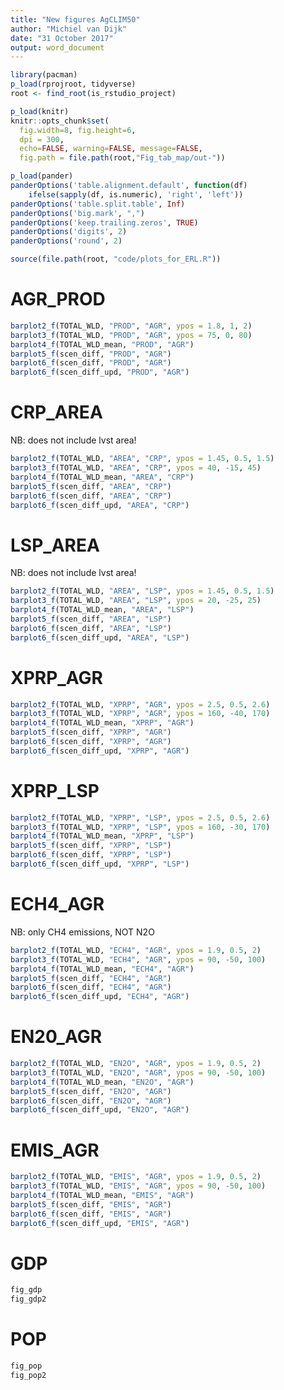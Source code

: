 ```yaml
---
title: "New figures AgCLIM50"
author: "Michiel van Dijk"
date: "31 October 2017"
output: word_document
---
```



```r
library(pacman)
p_load(rprojroot, tidyverse)
root <- find_root(is_rstudio_project)

p_load(knitr)
knitr::opts_chunk$set(
  fig.width=8, fig.height=6,
  dpi = 300,
  echo=FALSE, warning=FALSE, message=FALSE,
  fig.path = file.path(root,"Fig_tab_map/out-"))

p_load(pander)
panderOptions('table.alignment.default', function(df)
    ifelse(sapply(df, is.numeric), 'right', 'left'))
panderOptions('table.split.table', Inf)
panderOptions('big.mark', ",")
panderOptions('keep.trailing.zeros', TRUE)
panderOptions('digits', 2)
panderOptions('round', 2)

source(file.path(root, "code/plots_for_ERL.R"))
```


# AGR_PROD
```r
barplot2_f(TOTAL_WLD, "PROD", "AGR", ypos = 1.8, 1, 2)
barplot3_f(TOTAL_WLD, "PROD", "AGR", ypos = 75, 0, 80)
barplot4_f(TOTAL_WLD_mean, "PROD", "AGR")
barplot5_f(scen_diff, "PROD", "AGR")
barplot6_f(scen_diff, "PROD", "AGR")
barplot6_f(scen_diff_upd, "PROD", "AGR")
```

# CRP_AREA
NB: does not include lvst area!
```r
barplot2_f(TOTAL_WLD, "AREA", "CRP", ypos = 1.45, 0.5, 1.5)
barplot3_f(TOTAL_WLD, "AREA", "CRP", ypos = 40, -15, 45)
barplot4_f(TOTAL_WLD_mean, "AREA", "CRP")
barplot5_f(scen_diff, "AREA", "CRP")
barplot6_f(scen_diff, "AREA", "CRP")
barplot6_f(scen_diff_upd, "AREA", "CRP")

```


# LSP_AREA
NB: does not include lvst area!
```r
barplot2_f(TOTAL_WLD, "AREA", "LSP", ypos = 1.45, 0.5, 1.5)
barplot3_f(TOTAL_WLD, "AREA", "LSP", ypos = 20, -25, 25)
barplot4_f(TOTAL_WLD_mean, "AREA", "LSP")
barplot5_f(scen_diff, "AREA", "LSP")
barplot6_f(scen_diff, "AREA", "LSP")
barplot6_f(scen_diff_upd, "AREA", "LSP")
```


# XPRP_AGR
```r
barplot2_f(TOTAL_WLD, "XPRP", "AGR", ypos = 2.5, 0.5, 2.6)
barplot3_f(TOTAL_WLD, "XPRP", "AGR", ypos = 160, -40, 170)
barplot4_f(TOTAL_WLD_mean, "XPRP", "AGR")
barplot5_f(scen_diff, "XPRP", "AGR")
barplot6_f(scen_diff, "XPRP", "AGR")
barplot6_f(scen_diff_upd, "XPRP", "AGR")
```


# XPRP_LSP
```r
barplot2_f(TOTAL_WLD, "XPRP", "LSP", ypos = 2.5, 0.5, 2.6)
barplot3_f(TOTAL_WLD, "XPRP", "LSP", ypos = 160, -30, 170)
barplot4_f(TOTAL_WLD_mean, "XPRP", "LSP")
barplot5_f(scen_diff, "XPRP", "LSP")
barplot6_f(scen_diff, "XPRP", "LSP")
barplot6_f(scen_diff_upd, "XPRP", "LSP")
```


# ECH4_AGR
NB: only CH4 emissions, NOT N2O
```r
barplot2_f(TOTAL_WLD, "ECH4", "AGR", ypos = 1.9, 0.5, 2)
barplot3_f(TOTAL_WLD, "ECH4", "AGR", ypos = 90, -50, 100)
barplot4_f(TOTAL_WLD_mean, "ECH4", "AGR")
barplot5_f(scen_diff, "ECH4", "AGR")
barplot6_f(scen_diff, "ECH4", "AGR")
barplot6_f(scen_diff_upd, "ECH4", "AGR")
```

# EN20_AGR
```r
barplot2_f(TOTAL_WLD, "EN2O", "AGR", ypos = 1.9, 0.5, 2)
barplot3_f(TOTAL_WLD, "EN2O", "AGR", ypos = 90, -50, 100)
barplot4_f(TOTAL_WLD_mean, "EN2O", "AGR")
barplot5_f(scen_diff, "EN2O", "AGR")
barplot6_f(scen_diff, "EN2O", "AGR")
barplot6_f(scen_diff_upd, "EN2O", "AGR")
```

# EMIS_AGR
```r
barplot2_f(TOTAL_WLD, "EMIS", "AGR", ypos = 1.9, 0.5, 2)
barplot3_f(TOTAL_WLD, "EMIS", "AGR", ypos = 90, -50, 100)
barplot4_f(TOTAL_WLD_mean, "EMIS", "AGR")
barplot5_f(scen_diff, "EMIS", "AGR")
barplot6_f(scen_diff, "EMIS", "AGR")
barplot6_f(scen_diff_upd, "EMIS", "AGR")
```

# GDP
```r
fig_gdp
fig_gdp2
```

# POP
```r
fig_pop
fig_pop2
```
